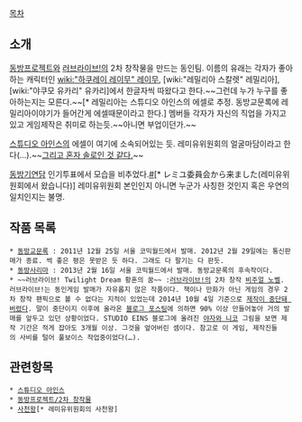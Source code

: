 [[목차]]
== 소개 ==
[[동방프로젝트]]와 [[러브라이브!]]의 2차 창작물을 만드는 동인팀. 이름의 유래는 각자가 좋아하는 캐릭터인 [[wiki:"하쿠레이 레이무" 레이무]], [wiki:"레밀리아 스칼렛" 레밀리아], [wiki:"야쿠모 유카리" 유카리]에서 한글자씩 따왔다고 한다.~~그런데 누가 누구를 좋아하는지는 모른다.~~[* 레밀리아는 스튜디오 아인스의 에셀로 추정. 동방교문록에 레밀리아이야기가 들어간게 에셀때문이라고 한다.] 멤버들 각자가 자신의 직업을 가지고 있고 게임제작은 취미로 하는듯.~~아니면 부업이던가.~~

[[스튜디오 아인스]]의 에셀이 여기에 소속되어있는 듯. 레미유위원회의 얼굴마담이라고 한다(...).~~[http://blog.naver.com/remiyu/80148944227 그리고 혼자 솔로인 것 같다.]~~

[[동방기연담]] 인기투표에서 모습을 비추었다.[http://vote1.fc2.com/cview/3100900/5/ #][* レミユ委員会から来ました(레미유위원회에서 왔습니다)] 레미유위원회 본인인지 아니면 누군가 사칭한 것인지 혹은 우연의 일치인지는 불명.

== 작품 목록 ==
 * [[동방교문록]] : 2011년 12월 25일 서울 코믹월드에서 발매. 2012년 2월 29일에는 통신판매가 종료. 썩 좋은 평은 못받은 듯 하다. 그래도 다 팔기는 다 판듯.
 * [[동방사리마]] : 2013년 2월 16일 서울 코믹월드에서 발매. 동방교문록의 후속작이다.
 * ~~러브라이브! Twilight Dream 황혼의 꿈~~ :[[러브라이브!]]의 2차 창작 [[비주얼 노벨]].
 러브라이브!는 동인게임 발매가 자유롭지 않은 작품이다. 책이나 만화가 아닌 게임의 경우 2차 창작 팬픽으로 볼 수 없다는 지적이 있었는데 2014년 10월 4일 기준으로 [http://blog.naver.com/remiyu/220140820048 제작이 중단돼 버렸다]. 말이 중단이지 이후에 올라온 [http://blog.naver.com/remiyu/220221103573 블로그 포스팅]에 의하면 90% 이상 만들어놓아 거의 발매를 앞두고 있던 상황이었다. STUDIO EINS 블로그에 올려진 [[야자와 니코]] 그림을 보면 제작 기간은 적게 잡아도 3개월 이상. 그것을 엎어버린 셈이다. 참고로 이 게임, 제작진들의 사비를 털어 풀보이스 작업중이었다(…).

== 관련항목 ==
 * [[스튜디오 아인스]]
 * [[동방프로젝트/2차 창작물]]
 * [[사천왕]][* 레미유위원회의 사천왕]
